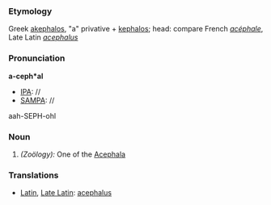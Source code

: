 ===Etymology===
Greek [[akephalos]], "a" privative + [[kephalos]]; head: compare French ''[[acéphale]]'', Late Latin ''[[acephalus]]''
===Pronunciation===
'''a-ceph*al'''
*[[IPA]]: //
*[[SAMPA]]: //
aah-SEPH-ohl
===Noun===
#''(Zoölogy):'' One of the [[Acephala]]
===Translations===
*[[Latin]], [[Late Latin]]: [[acephalus]]